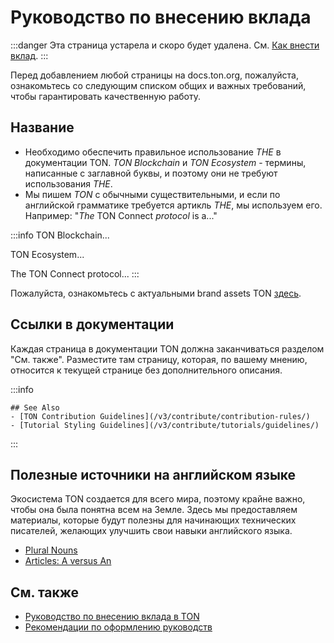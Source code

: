 
# Руководство по внесению вклада

:::danger
Эта страница устарела и скоро будет удалена.
См. [Как внести вклад](/v3/contribute/).
:::

Перед добавлением любой страницы на docs.ton.org, пожалуйста, ознакомьтесь со следующим списком общих и важных требований, чтобы гарантировать качественную работу.

## Название

- Необходимо обеспечить правильное использование _THE_ в документации TON. _TON Blockchain_ и _TON Ecosystem_ - термины, написанные с заглавной буквы, и поэтому они не требуют использования _THE_.
- Мы пишем _TON_ с обычными существительными, и если по английской грамматике требуется артикль _THE_, мы используем его. Например: "_The_ TON Connect _protocol_ is a..."

:::info
TON Blockchain...

TON Ecosystem...

The TON Connect protocol...
:::

Пожалуйста, ознакомьтесь с актуальными brand assets TON [здесь](https://ton.org/en/brand-assets).

## Ссылки в документации

Каждая страница в документации TON должна заканчиваться разделом "См. также". Разместите там страницу, которая, по вашему мнению, относится к текущей странице без дополнительного описания.

:::info

```
## See Also
- [TON Contribution Guidelines](/v3/contribute/contribution-rules/)
- [Tutorial Styling Guidelines](/v3/contribute/tutorials/guidelines/)
```

:::

## Полезные источники на английском языке

Экосистема TON создается для всего мира, поэтому крайне важно, чтобы она была понятна всем на Земле. Здесь мы предоставляем материалы, которые будут полезны для начинающих технических писателей, желающих улучшить свои навыки английского языка.

- [Plural Nouns](https://www.grammarly.com/blog/plural-nouns/)
- [Articles: A versus An](https://owl.purdue.edu/owl/general_writing/grammar/articles_a_versus_an.html)

## См. также

- [Руководство по внесению вклада в TON](/v3/contribute/contribution-rules/)
- [Рекомендации по оформлению руководств](/v3/contribute/tutorials/guidelines/)

<Feedback />
